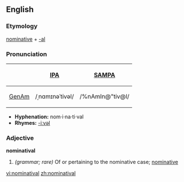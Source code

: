 ==English==

===Etymology===
[[nominative]] + [[-al]]

===Pronunciation===
{| border=1 cellpadding=5
! !! [[w:International Phonetic Alphabet|IPA]] !! [[w:SAMPA|SAMPA]]
|-
! [[GenAm]]
| /ˌnɑmɪnəˈtivəl/ || /%nAmIn@"tiv@l/
|}

*'''Hyphenation:''' nom·i·na·ti·val
*'''Rhymes:''' [[Rhymes:English:-iːvəl|-iːvəl]]

===Adjective===
'''nominatival''' 
#''(grammar; rare)'' Of or pertaining to the nominative case; [[nominative]]

[[vi:nominatival]]
[[zh:nominatival]]